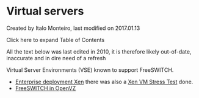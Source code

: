 
# Virtual servers 

 Created by  Italo Monteiro, last modified on 2017.01.13

Click here to expand Table of Contents

All the text below was last edited in 2010, it is therefore likely out-of-date, inaccurate and in dire need of a refresh

Virtual Server Environments (VSE) known to support FreeSWITCH.

* [Enterprise deployment Xen](../Enterprise-Deployment/Enterprise-deployment-Xen/index.mdx#scope) there was also a [Xen VM Stress Test](../Enterprise-Deployment/Enterprise-deployment-Xen/Xen-VM-Stress-Test_13174011.mdx#os) done.
* [FreeSWITCH in OpenVZ](./FreeSWITCH-in-OpenVZ_13174064.mdx#about)



